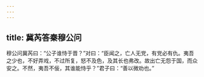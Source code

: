 ```yaml
---
---
---
```

title: 冀芮答秦穆公问
---


穆公问冀芮曰：“公子谁恃于晋？”对曰：“臣闻之，亡人无党，有党必有仇。夷吾之少也，不好弄戏，不过所复，怒不及色，及其长也弗改。故出亡无怨于国，而众安之。不然，夷吾不佞，其谁能恃乎？”君子曰：“善以微劝也。”

